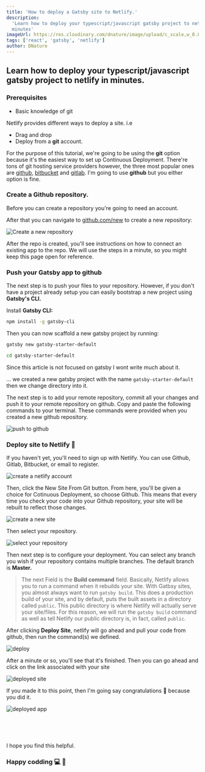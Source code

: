 ```yaml
---
title: 'How to deploy a Gatsby site to Netlify.'
description:
  'Learn how to deploy your typescript/javascript gatsby project to netlify in
  minutes'
imageUrl: https://res.cloudinary.com/dnature/image/upload/c_scale,w_0.8/v1614609953/blog/gatsby-netlify/thumbnail_je8rej.png
tags: ['react', 'gatsby', 'netlify']
author: DNature
---
```


## Learn how to deploy your typescript/javascript gatsby project to netlify in minutes.

### Prerequisites

- Basic knowledge of git

Netlify provides different ways to deploy a site. i.e

- Drag and drop
- Deploy from a **git** account.

For the purpose of this tutorial, we're going to be using the **git** option
because it's the easiest way to set up Continuous Deployment. There're tons of
git hosting service providers however, the three most popular ones are
[github](https://github.com), [bitbucket](https://bitbucket.com) and
[gitlab](https://gitlab.com). I'm going to use **github** but you either option
is fine.

### Create a Github repository.

Before you can create a repository you're going to need an account.

After that you can navigate to [github.com/new](https://github.com/new) to
create a new repository:

![Create a new repository](https://res.cloudinary.com/dnature/image/upload/c_scale,w_0.8/v1614609952/blog/gatsby-netlify/create-repo_sig9g8.png)

After the repo is created, you'll see instructions on how to connect an existing
app to the repo. We will use the steps in a minute, so you might keep this page
open for reference.

### Push your Gatsby app to github

The next step is to push your files to your repository. However, if you don't
have a project already setup you can easily bootstrap a new project using
**Gatsby's CLI.**

Install **Gatsby CLI:**

```bash
npm install -g gatsby-cli
```

Then you can now scaffold a new gatsby project by running:

```bash
gatsby new gatsby-starter-default

cd gatsby-starter-default
```

Since this article is not focused on gatsby I wont write much about it.

... we created a new gatsby project with the name `gatsby-starter-default` then
we change directory into it.

The next step is to add your remote repository, commit all your changes and push
it to your remote repository on github. Copy and paste the following commands to
your terminal. These commands were provided when you created a new github
repository.

![push to github](https://res.cloudinary.com/dnature/image/upload/c_scale,w_0.8/v1614609952/blog/gatsby-netlify/push-to-github_v5omxi.png)

### Deploy site to Netlify 🚀

If you haven't yet, you'll need to sign up with Netlify. You can use Github,
Gitlab, Bitbucket, or email to register.

![create a netlify account](https://res.cloudinary.com/dnature/image/upload/c_scale,w_0.8/v1614609951/blog/gatsby-netlify/netlify-account_q7w72k.png)

Then, click the New Site From Git button. From here, you'll be given a choice
for Cotinuous Deployment, so choose Github. This means that every time you check
your code into your Github repository, your site will be rebuilt to reflect
those changes.

![create a new site](https://res.cloudinary.com/dnature/image/upload/c_scale,w_0.8/v1614609951/blog/gatsby-netlify/new-site_vw6oe9.png)

Then select your repository.

![select your repository](https://res.cloudinary.com/dnature/image/upload/c_scale,w_0.8/v1614609952/blog/gatsby-netlify/select-repo_a60wf5.png)

Then next step is to configure your deployment. You can select any branch you
wish if your repository contains multiple branches. The default branch is
**Master.**

> The next Field is the **Build command** field. Basically, Netlify allows you
> to run a command when it rebuilds your site. With Gatbsy sites, you almost
> always want to run `gatsby build`. This does a production build of your site,
> and by default, puts the built assets in a directory called `public`. This
> public directory is where Netlify will actually serve your site/files. For
> this reason, we will run the `gatsby build` command as well as tell Netlify
> our public directory is, in fact, called `public`.

After clicking **Deploy Site**, netlify will go ahead and pull your code from
github, then run the command(s) we defined.

![deploy](https://res.cloudinary.com/dnature/image/upload/c_scale,w_0.8,v1614609952/blog/gatsby-netlify/deploy-site_unyyfx.png)

After a minute or so, you'll see that it's finished. Then you can go ahead and
click on the link associated with your site

![deployed site](https://res.cloudinary.com/dnature/image/upload/c_scale,w_0.8/v1614609952/blog/gatsby-netlify/deployed-app_r0vyi4.png)

If you made it to this point, then I'm going say congratulations 🍻 because you
did it.

![deployed app](https://res.cloudinary.com/dnature/image/upload/c_scale,w_0.8/v1614609953/blog/gatsby-netlify/successfull_na6euw.png)

<br />
<br />
<br />

I hope you find this helpful.

### Happy codding 💻 🙂

